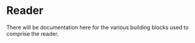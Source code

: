 
<Meta title="Reader" />

# Reader

There will be documentation here for the various building blocks used to comprise the reader.
